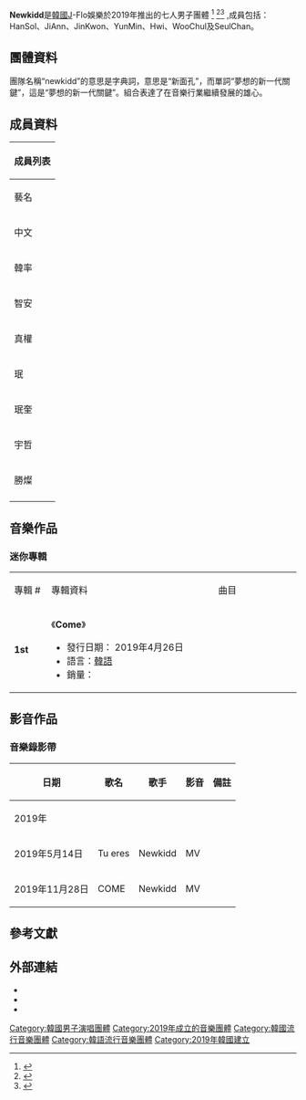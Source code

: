 {{藝人
| 姓名=Newkidd 
| 類型 = 組合
| 圖片 =190618 뉴키드 NEWKIDD tbs 팩트인스타 포토타임 01.png
| 圖片尺寸=300px
| 外文名 = 뉴키드
| 英文名= Newkidd
| 國籍 = {{KOR}}
| 職業 = [[歌手|歌手]]、[[舞者|舞者]]
| 語言 = [[韓語|韓語]]
| 音樂類型 = [[韓國流行音樂|K-pop]]
| 出道日期 = {{KOR}} {{start date and age|2019|04|25}}
| 出道作品 = 
| 代表作品 = 
| 活躍年代 = 2019年至今
| 唱片公司 = [[華納音樂集團|Warner Music Korea]] 
| 經紀公司 = J-Flo娛樂
| 網站 = http://www.jflo.kr/
| 現任成員 = HanSol、JiAnn、JinKwon、YunMin、Hwi、WooChul、SeulChan
| 過往成員 = 
| 獎項 =
}}

'''Newkidd'''是[[韓國|韓國]]J-Flo娛樂於2019年推出的七人男子團體 <ref>{{cite news|url=http://www.jflo.kr/newkidd.html|title=뉴키드(newkidd) 라는 팀명은 ‘새 얼굴’이라는 사전적 단어 의미와 '꿈을 여는 새로운 세대의 열쇠'라는 ‘Newgeneration key of the Dream’ 단어의 의미를 함께 담았습니다.|accessdate=2021-04-26|archive-date=2021-04-26|archive-url=https://web.archive.org/web/20210426134845/http://www.jflo.kr/newkidd.html|dead-url=no}}</ref>
<ref>{{cite news|url=https://m.star.mt.co.kr/view.html?gnb=news&snb=search&no=2019042313563332154|title=뉴키드 "올해 목표는 신인상..밝은 에너지 드릴 것"|date=2019-04-23|accessdate=2021-04-26|archive-date=2021-04-28|archive-url=https://web.archive.org/web/20210428175927/https://m.star.mt.co.kr/view.html?gnb=news&snb=search&no=2019042313563332154|dead-url=no}}</ref><ref>{{cite news|url=https://m.star.mt.co.kr/view.html?gnb=news&snb=search&no=2019042313564514274|title=뉴키드 지한솔 "유앤비 멤버들이 데뷔 축하메시지 보내줘"|date=2019-04-23|accessdate=2021-04-26|archive-date=2021-04-28|archive-url=https://web.archive.org/web/20210428191755/https://m.star.mt.co.kr/view.html?gnb=news&snb=search&no=2019042313564514274|dead-url=no}}</ref>
,成員包括：HanSol、JiAnn、JinKwon、YunMin、Hwi、WooChul及SeulChan。

== 團體資料 ==
團隊名稱“newkidd”的意思是字典詞，意思是“新面孔”，而單詞“夢想的新一代關鍵”，這是“夢想的新一代關鍵”。組合表達了在音樂行業繼續發展的雄心。
== 成員資料 ==
{| class=wikitable style="text-align:center" 
! colspan="10"  |成員列表
|- 
! colspan=3 |藝名
! colspan=3 |本名
! rowspan=2 |出生日期<br>出生地
! rowspan=2 |隊內擔當
|-
! 中文
! 韓文
! 羅馬拼音
! 中文
! 韓文
! 羅馬拼音
|-
| 韓率 || 한솔 || HanSol
| 池韓率 || 지한솔 ||Ji HanSol   
|{{birth date and age|1994|11|21}}<br />{{KOR}}[[釜山廣域市|釜山廣域市]]
|  主領舞、副唱、門面、中心
|-
| 智安 || 지안 || JiAnn
|  崔栽佑 || 최재우 ||Choi JaeWoo   
|{{birth date and age|1997|9|30}}<br />{{KOR}}
| 副唱
|-
| 真權 || 진권 || JinKwon
|  金真權 || 김진권 ||Kim JinKwon  
|{{birth date and age|2001|1|31}}<br />{{KOR}}
|  隊長、副唱
|-
| 珉 || 민 || Min
| 尹珉 || 윤민 || Yun Min 
|{{birth date and age|2001|2|26}}<br />{{KOR}}
| 副隊長、副Rapper
|-
| 珉奎 || 민규 || MinGyu
| 趙珉奎 || 조민규 || Jo MinGyu 
|{{birth date and age|2002|9|26}}<br />{{KOR}}
| 主唱
|-
| 宇哲 || 우철 || WooChul
| 申宇哲 || 신우철 || Shin WooChul 
|{{birth date and age|2002|10|2}}<br />{{KOR}}
| 副唱
|-
| 勝燦 || 승찬 || SeulChan
| 姜勝燦 || 강승찬 ||Kang SeulChan 
|{{birth date and age|2003|8|8}}<br />{{KOR}}
|  副唱、副Rapper、忙內
|-
|}

== 音樂作品 ==
=== 迷你專輯 ===
{|class="wikitable" style="text-align:center;"
|- style="background:#FF79BC" style="font-weight:bold;" 
|width="75px"| 專輯 #
|width="500px"| 專輯資料
|width="250px"| 曲目
|- bgcolor="#f2f2f2"
| '''1st'''
|align="left"|《'''Come'''》
* 發行日期： 2019年4月26日
* 語言：[[韓語|韓語]]
* 銷量：
|align="left" style="font-size: 85%;"|
{{hidden|曲目|
# '''COME'''
# '''Tu Eres'''
# COME(Acoustic Ver.)
# Tu Eres(Inst.)
}}
|}

==影音作品==
=== 音樂錄影帶 ===
{| class="wikitable" 
!日期!!歌名!!歌手!!影音!!備註
|-
!colspan="5"|2019年
|-
| 2019年5月14日
| Tu eres
| Newkidd
|MV
|
|-
| 2019年11月28日
| COME
| Newkidd
|MV
|
|}

==參考文獻==
{{reflist}}

==外部連結==
*{{Facebook|J-FLO_newkidd}}
*{{Twitter|jflo_newkidd}}
*{{Instagram|jflo_newkidd}}






[[Category:韓國男子演唱團體|Category:韓國男子演唱團體]]
[[Category:2019年成立的音樂團體|Category:2019年成立的音樂團體]]
[[Category:韓國流行音樂團體|Category:韓國流行音樂團體]]
[[Category:韓語流行音樂團體|Category:韓語流行音樂團體]]
[[Category:2019年韓國建立|Category:2019年韓國建立]]